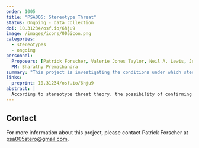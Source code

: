 ```yaml
---
order: 1005
title: "PSA005: Stereotype Threat"
status: Ongoing - data collection
doi: 10.31234/osf.io/6hju9
image: /images/icons/005icon.png
categories:
  - stereotypes
  - ongoing
personnel:
  Proposers: [Patrick Forscher, Valerie Jones Taylor, Neil A. Lewis, Jr., Daniel Cavagnaro]
  PM: Bharathy Premachandra
summary: "This project is investigating the conditions under which stereotype threat affects performance among Black students in the United States."
links:
  preprint: 10.31234/osf.io/6hju9
abstract: |
  According to stereotype threat theory, the possibility of confirming a negative group stereotype evokes feelings of threat, leading people to underperform in domains where they are stereotyped as lacking ability. This theory has immense theoretical and practical implications. However, many studies supporting it include small samples and varying operational definitions of “stereotype threat”. We address the first challenge by leveraging a network of psychology labs to recruit a large Black student sample (*N~anticipated~* = 2700) from multiple US sites (*N~anticipated~* = 27). We address the second challenge by identifying three threat-increasing and three threat-decreasing procedures that could plausibly affect performance and use an adaptive Bayesian design to determine which operationalization yields the strongest evidence for underperformance. This project should advance our knowledge of a scientifically and socially important topic: the conditions under which stereotype threat affects performance among current Black students in the United States.
---
```


## Contact

For more information about this project, please contact Patrick Forscher at [psa005stero@gmail.com](mailto:psa005stero@gmail.com).
